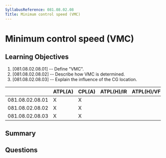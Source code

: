```yaml
---
SyllabusReference: 081.08.02.08
Title: Minimum control speed (VMC)
---
```


# Minimum control speed (VMC)

## Learning Objectives

1. [081.08.02.08.01] -- Define "VMC".
2. [081.08.02.08.02] -- Describe how VMC is determined.
3. [081.08.02.08.03] -- Explain the influence of the CG location.

|                 | ATPL(A) | CPL(A) | ATPL(H)/IR | ATPL(H)/VFR | CPL(H) | IR  | CBIR(A) |
| --------------- | ------- | ------ | ---------- | ----------- | ------ | --- | ------- |
| 081.08.02.08.01 | X       | X      |            |             |        |     |         |
| 081.08.02.08.02 | X       | X      |            |             |        |     |         |
| 081.08.02.08.03 | X       | X      |            |             |        |     |         |

## Summary

## Questions
